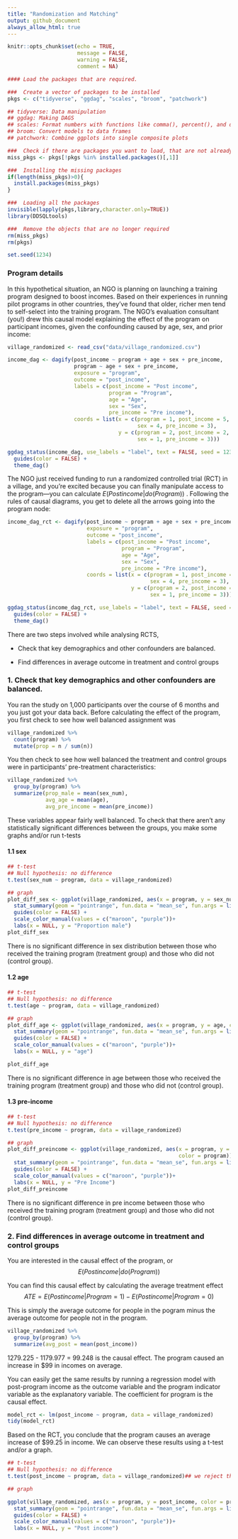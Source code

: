 ```yaml
---
title: "Randomization and Matching"
output: github_document
always_allow_html: true
---
```



```r
knitr::opts_chunk$set(echo = TRUE,
                      message = FALSE,
                      warning = FALSE,
                      comment = NA)
```

```r
#### Load the packages that are required.

###  Create a vector of packages to be installed
pkgs <- c("tidyverse", "ggdag", "scales", "broom", "patchwork")

## tidyverse: Data manipulation
## ggdag: Making DAGS 
## scales: Format numbers with functions like comma(), percent(), and dollar()
## broom: Convert models to data frames
## patchwork: Combine ggplots into single composite plots

###  Check if there are packages you want to load, that are not already installed. 
miss_pkgs <- pkgs[!pkgs %in% installed.packages()[,1]] 

###  Installing the missing packages
if(length(miss_pkgs)>0){
  install.packages(miss_pkgs)
}

###  Loading all the packages
invisible(lapply(pkgs,library,character.only=TRUE))
library(DDSQLtools)

###  Remove the objects that are no longer required
rm(miss_pkgs)
rm(pkgs)

set.seed(1234)
```


### Program details

In this hypothetical situation, an NGO is planning on launching a training program designed to boost incomes. Based on their experiences in running pilot programs in other countries, they’ve found that older, richer men tend to self-select into the training program. The NGO’s evaluation consultant (you!) drew this causal model explaining the effect of the program on participant incomes, given the confounding caused by age, sex, and prior income:

```r
village_randomized <- read_csv("data/village_randomized.csv")
```


```r
income_dag <- dagify(post_income ~ program + age + sex + pre_income,
                     program ~ age + sex + pre_income,
                     exposure = "program",
                     outcome = "post_income",
                     labels = c(post_income = "Post income",
                                program = "Program",
                                age = "Age",
                                sex = "Sex",
                                pre_income = "Pre income"),
                     coords = list(x = c(program = 1, post_income = 5, age = 2,
                                         sex = 4, pre_income = 3),
                                   y = c(program = 2, post_income = 2, age = 1,
                                         sex = 1, pre_income = 3)))

ggdag_status(income_dag, use_labels = "label", text = FALSE, seed = 1234) +
  guides(color = FALSE) +
  theme_dag()
```

The NGO just received funding to run a randomized controlled trial (RCT) in a village, and you’re excited because you can finally manipulate access to the program—you can calculate $E(Postincome|do(Program))$ . Following the rules of causal diagrams, you get to delete all the arrows going into the program node:

```r
income_dag_rct <- dagify(post_income ~ program + age + sex + pre_income,
                         exposure = "program",
                         outcome = "post_income",
                         labels = c(post_income = "Post income",
                                    program = "Program",
                                    age = "Age",
                                    sex = "Sex",
                                    pre_income = "Pre income"),
                         coords = list(x = c(program = 1, post_income = 5, age = 2,
                                             sex = 4, pre_income = 3),
                                       y = c(program = 2, post_income = 2, age = 1,
                                             sex = 1, pre_income = 3)))

ggdag_status(income_dag_rct, use_labels = "label", text = FALSE, seed = 1234) +
  guides(color = FALSE) +
  theme_dag()
```

There are two steps involved while analysing RCTS,

+ Check that key demographics and other confounders are balanced.

+ Find differences in average outcome in treatment and control groups


### 1. Check that key demographics and other confounders are balanced.
You ran the study on 1,000 participants over the course of 6 months and you just got your data back. Before calculating the effect of the program, you first check to see how well balanced assignment was

```r
village_randomized %>%
  count(program) %>%
  mutate(prop = n / sum(n))
```
You then check to see how well balanced the treatment and control groups were in participants' pre-treatment characteristics:

```r
village_randomized %>%
  group_by(program) %>%
  summarize(prop_male = mean(sex_num),
            avg_age = mean(age),
            avg_pre_income = mean(pre_income))
```

These variables appear fairly well balanced. To check that there aren’t any statistically significant differences between the groups, you make some graphs and/or run t-tests

#### 1.1 sex

```r
## t-test
## Null hypothesis: no difference
t.test(sex_num ~ program, data = village_randomized)

## graph
plot_diff_sex <- ggplot(village_randomized, aes(x = program, y = sex_num, color = program)) +
  stat_summary(geom = "pointrange", fun.data = "mean_se", fun.args = list(mult = 1.96)) +
  guides(color = FALSE) +
  scale_color_manual(values = c("maroon", "purple"))+
  labs(x = NULL, y = "Proportion male")
plot_diff_sex
```

There is no significant difference in sex distribution between those who received the training program (treatment group) and those who did not (control group).  

#### 1.2 age

```r
## t-test
## Null hypothesis: no difference
t.test(age ~ program, data = village_randomized)

## graph
plot_diff_age <- ggplot(village_randomized, aes(x = program, y = age, color = program)) +
  stat_summary(geom = "pointrange", fun.data = "mean_se", fun.args = list(mult = 1.96)) +
  guides(color = FALSE) +
  scale_color_manual(values = c("maroon", "purple"))+
  labs(x = NULL, y = "age")

plot_diff_age
```

There is no significant difference in age between those who received the training program (treatment group) and those who did not (control group).  

#### 1.3 pre-income

```r
## t-test
## Null hypothesis: no difference
t.test(pre_income ~ program, data = village_randomized)

## graph
plot_diff_preincome <- ggplot(village_randomized, aes(x = program, y = pre_income,
                                                      color = program)) +
  stat_summary(geom = "pointrange", fun.data = "mean_se", fun.args = list(mult = 1.96)) +
  guides(color = FALSE) +
  scale_color_manual(values = c("maroon", "purple"))+
  labs(x = NULL, y = "Pre Income")
plot_diff_preincome
```

There is no significant difference in pre income between those who received the training program (treatment group) and those who did not (control group).  

### 2. Find differences in average outcome in treatment and control groups

You are interested in the causal effect of the program, or
$$E(Postincome|do(Program))$$

You can find this causal effect by calculating the average treatment effect
$$ATE = E(Postincome|Program = 1) - E(Postincome|Program = 0) $$

This is simply the average outcome for people in the pogram minus the average outcome for people not in the program. 

```r
village_randomized %>%
  group_by(program) %>%
  summarize(avg_post = mean(post_income))
```
1279.225 - 1179.977 = 99.248 is the causal effect. The program caused an increase in $99 in incomes on average.

You can easily get the same results by running a regression model with post-program income as the outcome variable and the program indicator variable as the explanatory variable. The coefficient for program is the causal effect.

```r
model_rct <- lm(post_income ~ program, data = village_randomized)
tidy(model_rct)
```
Based on the RCT, you conclude that the program causes an average increase of $99.25 in income.
We can observe these results using a t-test and/or a graph.

```r
## t-test
## Null hypothesis: no difference
t.test(post_income ~ program, data = village_randomized)## we reject the null hypothesis and conclude that there  is a significant difference in post income between the treatment group and control group.

## graph

ggplot(village_randomized, aes(x = program, y = post_income, color = program)) +
  stat_summary(geom = "pointrange", fun.data = "mean_se", fun.args = list(mult = 1.96)) +
  guides(color = FALSE) +
  scale_color_manual(values = c("maroon", "purple"))+
  labs(x = NULL, y = "Post income")
```

